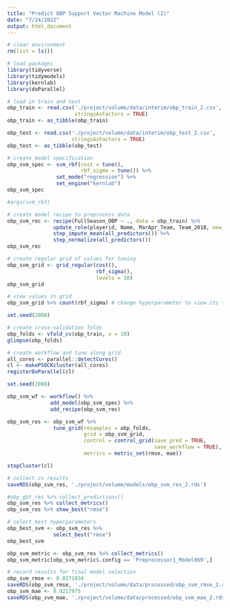 ```yaml
---
title: "Predict OBP Support Vector Machine Model (2)"
date: "7/24/2022"
output: html_document
---
```


```r
# clear environment
rm(list = ls())

# load packages
library(tidyverse)
library(tidymodels)
library(kernlab)
library(doParallel)
```

```r
# load in train and test
obp_train <- read.csv('./project/volume/data/interim/obp_train_2.csv',
                      stringsAsFactors = TRUE)
obp_train <- as_tibble(obp_train)

obp_test <- read.csv('./project/volume/data/interim/obp_test_2.csv', 
                     stringsAsFactors = TRUE)
obp_test <- as_tibble(obp_test)
```

```r
# create model specification
obp_svm_spec <- svm_rbf(cost = tune(),
                        rbf_sigma = tune()) %>%
                set_mode("regression") %>%
                set_engine("kernlab")
obp_svm_spec

#args(svm_rbf)
```

```r
# create model recipe to preprocess data
obp_svm_rec <- recipe(FullSeason_OBP ~ ., data = obp_train) %>%
               update_role(playerid, Name, MarApr_Team, Team_2018, new_role = "ID") %>%
               step_impute_mean(all_predictors()) %>%
               step_normalize(all_predictors())
obp_svm_rec
```

```r
# create regular grid of values for tuning
obp_svm_grid <- grid_regular(cost(),
                             rbf_sigma(),
                             levels = 10)
obp_svm_grid
```

```r
# view values in grid
obp_svm_grid %>% count(rbf_sigma) # change hyperparameter to view its tested values
```

```r
set.seed(2008)

# create cross-validation folds
obp_folds <- vfold_cv(obp_train, v = 10)
glimpse(obp_folds)
```

```r
# create workflow and tune along grid
all_cores <- parallel::detectCores()
cl <- makePSOCKcluster(all_cores)
registerDoParallel(cl)

set.seed(2008)

obp_svm_wf <- workflow() %>%
              add_model(obp_svm_spec) %>%
              add_recipe(obp_svm_rec)

obp_svm_res <- obp_svm_wf %>%
               tune_grid(resamples = obp_folds,
                         grid = obp_svm_grid,
                         control = control_grid(save_pred = TRUE,
                                                save_workflow = TRUE),
                         metrics = metric_set(rmse, mae))

stopCluster(cl)
```

```r
# collect cv results
saveRDS(obp_svm_res, './project/volume/models/obp_svm_res_2.rds')

#obp_gbt_res %>% collect_predictions()
obp_svm_res %>% collect_metrics()
obp_svm_res %>% show_best("rmse")
```

```r
# select best hyperparameters
obp_best_svm <- obp_svm_res %>%
               select_best("rmse")
obp_best_svm
```

```r
obp_svm_metric <- obp_svm_res %>% collect_metrics()
obp_svm_metric[obp_svm_metric$.config == 'Preprocessor1_Model069',]
```

```r
# record results for final model selection
obp_svm_rmse <- 0.0271034
saveRDS(obp_svm_rmse, './project/volume/data/processed/obp_svm_rmse_2.rds')
obp_svm_mae <- 0.0217975
saveRDS(obp_svm_mae, './project/volume/data/processed/obp_svm_mae_2.rds')
```

